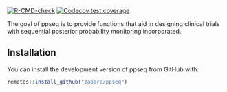 
<!-- README.md is generated from README.Rmd. Please edit that file -->

<!-- badges: start -->
[![R-CMD-check](https://github.com/zabore/ppseq/workflows/R-CMD-check/badge.svg)](https://github.com/zabore/ppseq/actions)
[![Codecov test coverage](https://codecov.io/gh/zabore/ppseq/branch/main/graph/badge.svg)](https://codecov.io/gh/zabore/ppseq?branch=main)
<!-- badges: end -->

The goal of ppseq is to provide functions that aid in designing clinical trials with sequential posterior probability monitoring incorporated.

## Installation

You can install the development version of ppseq from GitHub with:

```r
remotes::install_github("zabore/ppseq")
```
